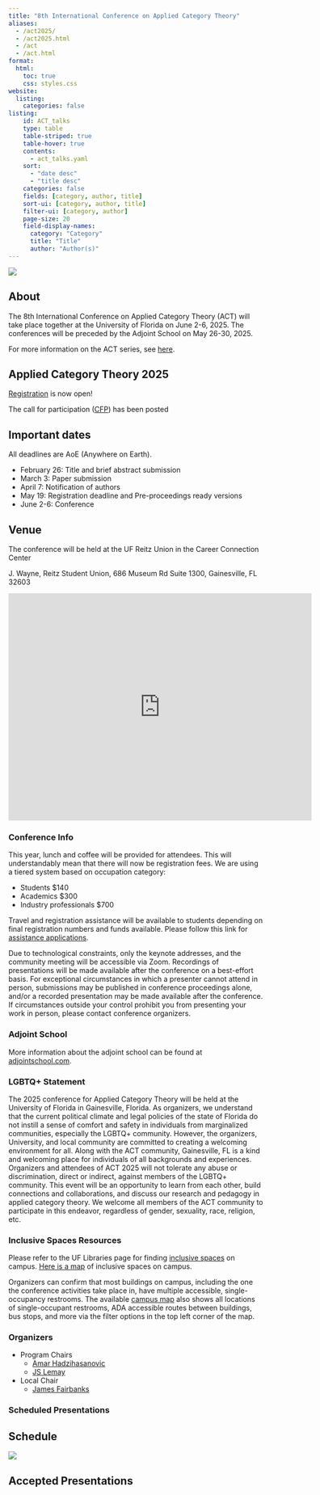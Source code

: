 ```yaml
---
title: "8th International Conference on Applied Category Theory"
aliases: 
  - /act2025/
  - /act2025.html
  - /act
  - /act.html
format:
  html:
    toc: true
    css: styles.css
website:
  listing:
    categories: false
listing:
    id: ACT_talks
    type: table
    table-striped: true
    table-hover: true
    contents:
      - act_talks.yaml
    sort: 
      - "date desc"
      - "title desc"
    categories: false
    fields: [category, author, title]
    sort-ui: [category, author, title]
    filter-ui: [category, author]
    page-size: 20
    field-display-names: 
      category: "Category"
      title: "Title"
      author: "Author(s)"
---
```



![](../UF_Skyline.webp)

## About

The 8th International Conference on Applied Category Theory (ACT) will take place together at the University of Florida on June 2-6, 2025. The conferences will be preceded by the Adjoint School on May 26-30, 2025.

For more information on the ACT series, see [here](https://www.appliedcategorytheory.org/).

:::{.callout-important}
## Applied Category Theory 2025

[Registration](https://web.cvent.com/event/90221e5e-4fc5-4827-a025-cb57c5f22ba0/regProcessStep1) is now open!

The call for participation ([CFP](act2025cfp.md)) has been posted
:::

## Important dates

All deadlines are AoE (Anywhere on Earth).

* February 26: Title and brief abstract submission  
* March 3: Paper submission  
* April 7: Notification of authors  
* May 19: Registration deadline and Pre-proceedings ready versions  
* June 2-6: Conference

## Venue

The conference will be held at the UF Reitz Union in the Career Connection Center

J. Wayne, Reitz Student Union, 686 Museum Rd Suite 1300, Gainesville, FL 32603

<iframe src="https://www.google.com/maps/embed?pb=!1m18!1m12!1m3!1d866.8848903773908!2d-82.3481885963431!3d29.6461135064736!2m3!1f0!2f0!3f0!3m2!1i1024!2i768!4f13.1!3m3!1m2!1s0x88e8a30044f2d2eb%3A0xa1aad162ca2eec42!2sUF%20Career%20Connections%20Center!5e0!3m2!1sen!2sus!4v1746030199124!5m2!1sen!2sus" width="600" height="450" style="border:0;" allowfullscreen="" loading="lazy" referrerpolicy="no-referrer-when-downgrade"></iframe>

### Conference Info

This year, lunch and coffee will be provided for attendees. This will understandably mean that there will now be registration fees. We are using a tiered system based on occupation category:

- Students \$140
- Academics \$300
- Industry professionals \$700

Travel and registration assistance will be available to students depending on final registration numbers and funds available. Please follow this link for [assistance applications](https://forms.gle/MWDdBqNdFM9EewXv7).

Due to technological constraints, only the keynote addresses, and the community meeting will be accessible via Zoom. Recordings of presentations will be made available after the conference on a best-effort basis. For exceptional circumstances in which a presenter cannot attend in person, submissions may be published in conference proceedings alone, and/or a recorded presentation may be made available after the conference. If circumstances outside your control prohibit you from presenting your work in person, please contact conference organizers.

### Adjoint School

More information about the adjoint school can be found at [adjointschool.com](https://adjointschool.com/2025.html).

### LGBTQ+ Statement

The 2025 conference for Applied Category Theory will be held at the University of
Florida in Gainesville, Florida. As organizers, we understand that the current political climate
and legal policies of the state of Florida do not instill a sense of comfort and safety in individuals
from marginalized communities, especially the LGBTQ+ community. However, the organizers,
University, and local community are committed to creating a welcoming environment for all.
Along with the ACT community, Gainesville, FL is a kind and welcoming place for
individuals of all backgrounds and experiences. Organizers and attendees of ACT 2025 will not
tolerate any abuse or discrimination, direct or indirect, against members of the LGBTQ+
community. This event will be an opportunity to learn from each other, build connections and
collaborations, and discuss our research and pedagogy in applied category theory. We welcome
all members of the ACT community to participate in this endeavor, regardless of gender,
sexuality, race, religion, etc.

### Inclusive Spaces Resources

Please refer to the UF Libraries page for finding [inclusive spaces](https://uflib.ufl.edu/using-the-libraries/inclusive-spaces/) on campus. [Here is a map](https://uflib.ufl.edu/using-the-libraries/inclusive-spaces/#map) of inclusive spaces on campus. 

Organizers can confirm that most buildings on campus, including the one the conference activities take place in, have multiple accessible, single-occupancy restrooms. The available [campus map](https://campusmap.ufl.edu/#/) also shows all locations of single-occupant restrooms, ADA accessible routes between buildings, bus stops, and more via the filter options in the top left corner of the map.

### Organizers

- Program Chairs
  - [Amar Hadzihasanovic](https://ioc.ee/~amar/)
  - [JS Lemay](https://sites.google.com/view/jspl-personal-webpage/)
- Local Chair
  - [James Fairbanks](/members/jamesfairbanks.qmd)

### Scheduled Presentations

::: {.panel-tabset}

## Schedule

![](act2025schedule.png)

## Accepted Presentations

::: {#ACT_talks}
:::

:::
